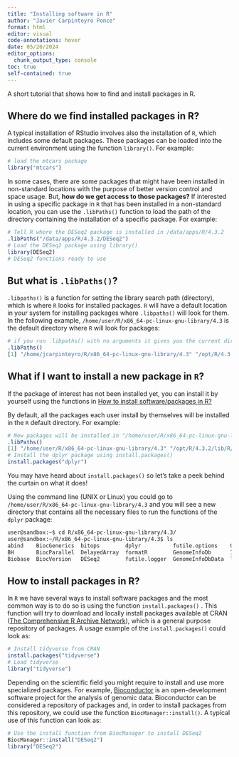 ```yaml
---
title: "Installing software in R"
author: "Javier Carpinteyro Ponce"
format: html
editor: visual
code-annotations: hover
date: 05/20/2024
editor_options: 
  chunk_output_type: console
toc: true
self-contained: true
---
```


A short tutorial that shows how to find and install packages in R.

## Where do we find installed packages in R?

A typical installation of RStudio involves also the installation of `R`, which includes some default packages. These packages can be loaded into the current environment using the function `library()`. For example:

``` r
# load the mtcars package
library("mtcars")
```

In some cases, there are some packages that might have been installed in non-standard locations with the purpose of better version control and space usage. But, **how do we get access to those packages?** If interested in using a specific package in `R` that has been installed in a non-standard location, you can use the `.libPaths()` function to load the path of the directory containing the installation of a specific package. For example:

``` r
# Tell R where the DESeq2 package is installed in /data/apps/R/4.3.2
.libPaths("/data/apps/R/4.3.2/DESeq2")
# Load the DESeq2 package using library()
library(DESeq2)
# DESeq2 functions ready to use
```

## But what is `.libPaths()`?

`.libpaths()` is a function for setting the library search path (directory), which is where `R` looks for installed packages. `R` will have a default location in your system for installing packages where `.libpaths()` will look for them. In the following example, `/home/user/R/x86_64-pc-linux-gnu-library/4.3` is the default directory where `R` will look for packages:

``` r
# if you run .libpaths() with no arguments it gives you the current directory where R will look for installed packages:
.libPaths()
[1] "/home/jcarpinteyro/R/x86_64-pc-linux-gnu-library/4.3" "/opt/R/4.3.2/lib/R/library"
```

## What if I want to install a new package in `R`?

If the package of interest has not been installed yet, you can install it by yourself using the functions in [How to install software/packages in R?](#install)

By default, all the packages each user install by themselves will be installed in the `R` default directory. For example:

``` r
# New packages will be installed in "/home/user/R/x86_64-pc-linux-gnu-library/4.3" when using install.packages()
.libPaths()
[1] "/home/user/R/x86_64-pc-linux-gnu-library/4.3" "/opt/R/4.3.2/lib/R/library"
# Install the dplyr package using install.packages()
install.packages("dplyr")
```

You may have heard about `install.packages()` so let's take a peek behind the curtain on what it does!

Using the command line (UNIX or Linux) you could go to `/home/user/R/x86_64-pc-linux-gnu-library/4.3` and you will see a new directory that contains all the necessary files to run the functions of the `dplyr` package:

``` bash
user@sandbox:~$ cd R/x86_64-pc-linux-gnu-library/4.3/
user@sandbox:~/R/x86_64-pc-linux-gnu-library/4.3$ ls
abind    BiocGenerics  bitops        dplyr          futile.options    GenomicRanges  locfit          Rcpp           S4Arrays   SparseArray           zlibbioc
BH       BiocParallel  DelayedArray  formatR        GenomeInfoDb      IRanges        MatrixGenerics  RcppArmadillo  S4Vectors  SummarizedExperiment
Biobase  BiocVersion   DESeq2        futile.logger  GenomeInfoDbData  lambda.r       matrixStats     RCurl          snow       XVector
```

## How to install packages in R? {#install}

In `R` we have several ways to install software packages and the most common way is to do so is using the function `install.packages()` . This function will try to download and locally install packages available at CRAN ([The Comprehensive R Archive Network](https://cran.r-project.org)), which is a general purpose repository of packages. A usage example of the `install.packages()` could look as:

``` r
# Install tidyverse from CRAN
install.packages("tidyverse")
# Load tidyverse
library("tidyverse")
```

Depending on the scientific field you might require to install and use more specialized packages. For example, [Bioconductor](https://bioconductor.org/books/3.12/OSCA/learning-r-and-more.html#) is an open-development software project for the analysis of genomic data. Bioconductor can be considered a repository of packages and, in order to install packages from this repository, we could use the function `BiocManager::install()`. A typical use of this function can look as:

``` r
# Use the install function from BiocManager to install DESeq2
BiocManager::install("DESeq2")
library("DESeq2")
```